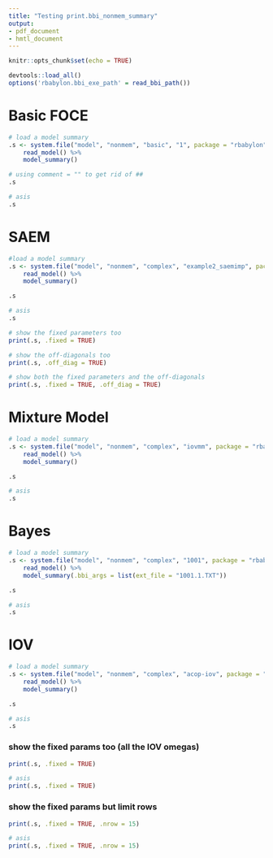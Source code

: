 ```yaml
---
title: "Testing print.bbi_nonmem_summary"
output: 
- pdf_document
- hmtl_document
---
```


```r
knitr::opts_chunk$set(echo = TRUE)
```


```r
devtools::load_all()
options('rbabylon.bbi_exe_path' = read_bbi_path())
```

# Basic FOCE

```r
# load a model summary
.s <- system.file("model", "nonmem", "basic", "1", package = "rbabylon") %>% 
    read_model() %>% 
    model_summary()
```


```r
# using comment = "" to get rid of ##
.s
```


```r
# asis
.s
```


# SAEM

```r
#load a model summary
.s <- system.file("model", "nonmem", "complex", "example2_saemimp", package = "rbabylon") %>%
    read_model() %>%
    model_summary()
```


```r
.s
```

```r
# asis
.s
```

```r
# show the fixed parameters too
print(.s, .fixed = TRUE)
```

```r
# show the off-diagonals too
print(.s, .off_diag = TRUE)
```

```r
# show both the fixed parameters and the off-diagonals
print(.s, .fixed = TRUE, .off_diag = TRUE)
```

# Mixture Model

```r
# load a model summary
.s <- system.file("model", "nonmem", "complex", "iovmm", package = "rbabylon") %>% 
    read_model() %>% 
    model_summary()
```


```r
.s
```

```r
# asis
.s
```


# Bayes

```r
# load a model summary
.s <- system.file("model", "nonmem", "complex", "1001", package = "rbabylon") %>%
    read_model() %>%
    model_summary(.bbi_args = list(ext_file = "1001.1.TXT"))
```


```r
.s
```

```r
# asis
.s
```



# IOV

```r
# load a model summary
.s <- system.file("model", "nonmem", "complex", "acop-iov", package = "rbabylon") %>%
    read_model() %>%
    model_summary()
```


```r
.s
```

```r
# asis
.s
```

### show the fixed params too (all the IOV omegas)

```r
print(.s, .fixed = TRUE)
```

```r
# asis
print(.s, .fixed = TRUE)
```

### show the fixed params but limit rows

```r
print(.s, .fixed = TRUE, .nrow = 15)
```

```r
# asis
print(.s, .fixed = TRUE, .nrow = 15)
```

